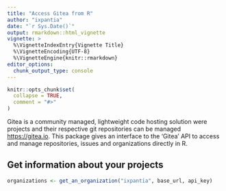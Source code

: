 ```yaml
---
title: "Access Gitea from R"
author: "ixpantia"
date: "`r Sys.Date()`"
output: rmarkdown::html_vignette
vignette: >
  %\VignetteIndexEntry{Vignette Title}
  %\VignetteEncoding{UTF-8}
  %\VignetteEngine{knitr::rmarkdown}
editor_options: 
  chunk_output_type: console
---
```


```r
knitr::opts_chunk$set(
  collapse = TRUE,
  comment = "#>"
)
```

Gitea is a community managed, lightweight code hosting solution  were projects
and their respective git repositories can be managed  <https://gitea.io>. This
package gives an interface to the 'Gitea' API to  access and manage
repositories, issues and organizations directly in R.

## Get information about your projects
 
```r
organizations <- get_an_organization("ixpantia", base_url, api_key)
```